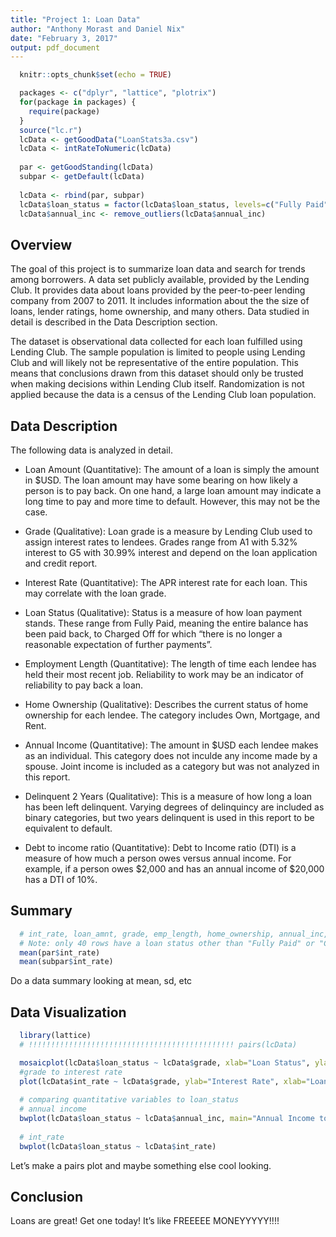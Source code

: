 ```yaml
---
title: "Project 1: Loan Data"
author: "Anthony Morast and Daniel Nix"
date: "February 3, 2017"
output: pdf_document
---
```


```r
  knitr::opts_chunk$set(echo = TRUE)

  packages <- c("dplyr", "lattice", "plotrix")
  for(package in packages) {
    require(package)
  }
  source("lc.r")
  lcData <- getGoodData("LoanStats3a.csv")
  lcData <- intRateToNumeric(lcData)
  
  par <- getGoodStanding(lcData)
  subpar <- getDefault(lcData)
  
  lcData <- rbind(par, subpar)
  lcData$loan_status = factor(lcData$loan_status, levels=c("Fully Paid", "Charged Off"))
  lcData$annual_inc <- remove_outliers(lcData$annual_inc)
```

## Overview

The goal of this project is to summarize loan data and search for trends among borrowers. 
A data set publicly available, provided by the Lending Club.
It provides data about loans provided by the peer-to-peer lending company from 2007 to 2011.
It includes information about the the size of loans, lender ratings, home ownership, and many others. 
Data studied in detail is described in the Data Description section.

The dataset is observational data collected for each loan fulfilled using Lending Club. 
The sample population is limited to people using Lending Club and will likely not be representative of the entire population.
This means that conclusions drawn from this dataset should only be trusted when making decisions within Lending Club itself.
Randomization is not applied because the data is a census of the Lending Club loan population.



## Data Description
The following data is analyzed in detail.

+ Loan Amount (Quantitative): The amount of a loan is simply the amount in $USD. The loan amount may have some bearing on how likely a person is to pay back. On one hand, a large loan amount may indicate a long time to pay and more time to default. However, this may not be the case.  

+ Grade (Qualitative): Loan grade is a measure by Lending Club used to assign interest rates to lendees. Grades range from A1 with 5.32% interest to G5 with 30.99% interest and depend on the loan application and credit report.

+ Interest Rate (Quantitative): The APR interest rate for each loan. This may correlate with the loan grade.

+ Loan Status (Qualitative): Status is a measure of how loan payment stands. These range from Fully Paid, meaning the entire balance has been paid back, to Charged Off for which "there is no longer a reasonable expectation of further payments". 

+ Employment Length (Quantitative): The length of time each lendee has held their most recent job. Reliability to work may be an indicator of reliability to pay back a loan.

+ Home Ownership (Qualitative): Describes the current status of home ownership for each lendee. The category includes Own, Mortgage, and Rent. 

+ Annual Income (Quantitative): The amount in $USD each lendee makes as an individual. This category does not inculde any income made by a spouse. Joint income is included as a category but was not analyzed in this report.

+ Delinquent 2 Years (Qualitative): This is a measure of how long a loan has been left delinquent. Varying degrees of delinquincy are included as binary categories, but two years delinquent is used in this report to be equivalent to default.

+ Debt to income ratio (Quantitative): Debt to Income ratio (DTI) is a measure of how much a person owes versus annual income. For example, if a person owes $2,000 and has an annual income of $20,000 has a DTI of 10%.

## Summary
```r
  # int_rate, loan_amnt, grade, emp_length, home_ownership, annual_inc, delinq_2yrs, dti
  # Note: only 40 rows have a loan status other than "Fully Paid" or "Charged Off" in this dataset
  mean(par$int_rate) 
  mean(subpar$int_rate)
```
Do a data summary looking at mean, sd, etc

## Data Visualization
```r
  library(lattice)
  # !!!!!!!!!!!!!!!!!!!!!!!!!!!!!!!!!!!!!!!!!!!!!! pairs(lcData)

  mosaicplot(lcData$loan_status ~ lcData$grade, xlab="Loan Status", ylab="Loan Grade", main="Loan Status vs Grade")
  #grade to interest rate 
  plot(lcData$int_rate ~ lcData$grade, ylab="Interest Rate", xlab="Loan Grade", main="Interest vs Grade" )
  
  # comparing quantitative variables to loan_status
  # annual income
  bwplot(lcData$loan_status ~ lcData$annual_inc, main="Annual Income to Loan Status", xlab="Annual Income", ylab="Loan Status") 
  
  # int_rate
  bwplot(lcData$loan_status ~ lcData$int_rate)
```
Let's make a pairs plot and maybe something else cool looking.


## Conclusion
Loans are great! Get one today! It's like FREEEEE MONEYYYYY!!!!
